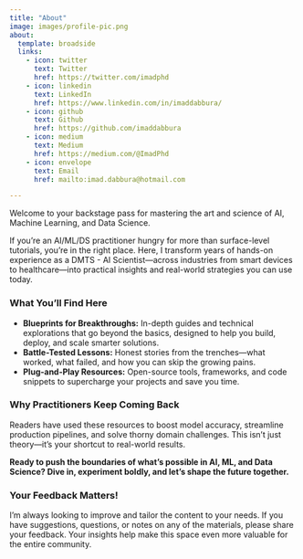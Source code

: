 ```yaml
---
title: "About"
image: images/profile-pic.png
about:
  template: broadside
  links:
    - icon: twitter
      text: Twitter
      href: https://twitter.com/imadphd
    - icon: linkedin
      text: LinkedIn
      href: https://www.linkedin.com/in/imaddabbura/
    - icon: github
      text: Github
      href: https://github.com/imaddabbura
    - icon: medium
      text: Medium
      href: https://medium.com/@ImadPhd
    - icon: envelope
      text: Email
      href: mailto:imad.dabbura@hotmail.com

---
```


Welcome to your backstage pass for mastering the art and science of AI, Machine Learning, and Data Science.

If you’re an AI/ML/DS practitioner hungry for more than surface-level tutorials, you’re in the right place. Here, I transform years of hands-on experience as a DMTS - AI Scientist—across industries from smart devices to healthcare—into practical insights and real-world strategies you can use today.

### What You’ll Find Here

- **Blueprints for Breakthroughs:** In-depth guides and technical explorations that go beyond the basics, designed to help you build, deploy, and scale smarter solutions.
- **Battle-Tested Lessons:** Honest stories from the trenches—what worked, what failed, and how you can skip the growing pains.
- **Plug-and-Play Resources:** Open-source tools, frameworks, and code snippets to supercharge your projects and save you time.

### Why Practitioners Keep Coming Back

Readers have used these resources to boost model accuracy, streamline production pipelines, and solve thorny domain challenges. This isn’t just theory—it’s your shortcut to real-world results.

**Ready to push the boundaries of what’s possible in AI, ML, and Data Science? Dive in, experiment boldly, and let’s shape the future together.**

### Your Feedback Matters!

I’m always looking to improve and tailor the content to your needs. If you have suggestions, questions, or notes on any of the materials, please share your feedback. Your insights help make this space even more valuable for the entire community.
